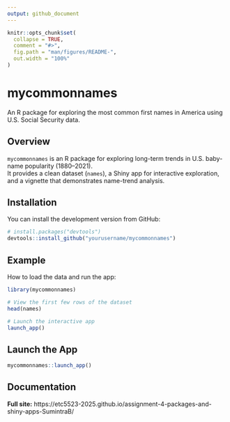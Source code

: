 ```yaml
---
output: github_document
---
```


<!-- README.md is generated from README.Rmd. Please edit that file -->

```r
knitr::opts_chunk$set(
  collapse = TRUE,
  comment = "#>",
  fig.path = "man/figures/README-",
  out.width = "100%"
)
```

# mycommonnames

<!-- badges: start -->
<!-- badges: end -->

An R package for exploring the most common first names in America using U.S. Social Security data.

## Overview
`mycommonnames` is an R package for exploring long-term trends in U.S. baby-name popularity (1880–2021).  
It provides a clean dataset (`names`), a Shiny app for interactive exploration, and a vignette that demonstrates name-trend analysis.


## Installation
You can install the development version from GitHub:

```r
# install.packages("devtools")
devtools::install_github("yourusername/mycommonnames")
```


## Example

How to load the data and run the app:

```r
library(mycommonnames)

# View the first few rows of the dataset
head(names)

# Launch the interactive app
launch_app()
```

## Launch the App

```r
mycommonnames::launch_app()
```


## Documentation
**Full site:** https://etc5523-2025.github.io/assignment-4-packages-and-shiny-apps-SumintraB/


